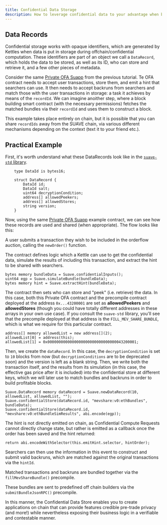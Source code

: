 ```yaml
---
title: Confidential Data Storage
description: How to leverage confidential data to your advantage when building on SUAVE
---
```



## Data Records

Confidential storage works with opaque identifiers, which are generated by Kettles when data is put in storage during offchain/confidential computation. These identifiers are part of an object we call a `DataRecord`, which holds the data to be stored, as well as its ID, who can store and retrieve it, and a few other pieces of metadata.

Consider the same [Private OFA Suapp](https://github.com/flashbots/suapp-examples/blob/main/examples/app-ofa-private/ofa-private.sol) from the previous tutorial. Te OFA contract needs to accept user transactions, store them, and emit a hint that searchers can use. It then needs to accept backruns from searchers and match those with the user transactions in storage: a task it achieves by means of the `recordId`. We can imagine anoither step, where a block building smart contract (with the necessary permissions) fetches the matched bundles via their `recordId` and uses them to construct a block.

This example takes place entirely on chain, but it is possible that you can share `recordIds` away from the SUAVE chain, via various different mechanisms depending on the context (text it to your friend etc.).

## Practical Example

First, it's worth understand what these DataRecords look like in the [`suave-std` library](https://github.com/flashbots/suave-std/blob/main/src/suavelib/Suave.sol).

```solidity
    type DataId is bytes16;

    struct DataRecord {
        DataId id;
        DataId salt;
        uint64 decryptionCondition;
        address[] allowedPeekers;
        address[] allowedStores;
        string version;
    }
```

Now, using the same [Private OFA Suapp](https://github.com/flashbots/suapp-examples/blob/main/examples/app-ofa-private/ofa-private.sol) example contract, we can see how these records are used and shared (when appropriate). The flow looks like this:

<List>

A user submits a transaction they wish to be included in the orderflow auction, calling the `newOrder()` function.

<div>

The contract defines logic which a Kettle can use to get the confidential data, simulate the results of including this transaction, and extract the hint to be shared with searchers.

```solidity
bytes memory bundleData = Suave.confidentialInputs();
uint64 egp = Suave.simulateBundle(bundleData);
bytes memory hint = Suave.extractHint(bundleData);
```
</div>

<div>

The contract then sets who can store and "peek" (i.e. retrieve) the data. In this case, both this Private OFA contract and the precompile contract deployed at the address `0x...43200001` are set as **allowedPeekers** and **allowedStores** (though you could have totally different addresses in these arrays in your own use case). If you consult the `suave-std` library, you'll see that the precompile deployed at that address is the `FILL_MEV_SHARE_BUNDLE`, which is what we require for this particular contract.

```solidity
address[] memory allowedList = new address[](2);
allowedList[0] = address(this);
allowedList[1] = 0x0000000000000000000000000000000043200001;
```

</div>

<div>

Then, we create the `dataRecord`. In this case, the `decryptionCondition` is set to `10` blocks from now (but `decryptionConditions` are to be deprecated soon) and the version is left as a blank string. Then, we write both the transaction itself, and the results from its simulation (in this case, the effective gas price after it is included) into the confidential store at different keys, which we will later use to match bundles and backruns in order to build profitable blocks.

```solidity
Suave.DataRecord memory dataRecord = Suave.newDataRecord(10, allowedList, allowedList, "");
Suave.confidentialStore(dataRecord.id, "mevshare:v0:ethBundles", bundleData);
Suave.confidentialStore(dataRecord.id, "mevshare:v0:ethBundleSimResults", abi.encode(egp));
```

</div>

<div>

The hint is not directly emitted on chain, as Confidential Compute Requests cannot directly change state, but rather is emitted as a callback once the order has been saved and the hint returned:

```solidity
return abi.encodeWithSelector(this.emitHint.selector, hintOrder);
```

</div>

Searchers can then use the information in this event to construct and submit valid backruns, which are matched against the original transactions via the `hintId`.

Matched transactions and backruns are bundled together via the `fillMevShareBundle()` precompile.

These bundles are sent to predefined off chain builders via the `submitBundleJsonRPC()` precompile.

</List>

In this manner, the Confidential Data Store enables you to create applications on chain that can provide features credible pre-trade privacy (and more!) while nevertheless exposing their business logic in a verifiable and contestable manner.